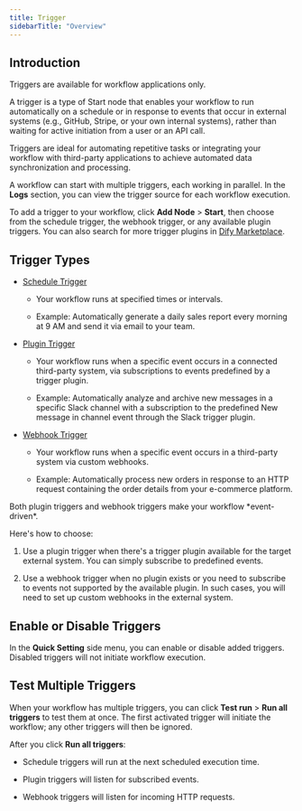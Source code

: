 ```yaml
---
title: Trigger
sidebarTitle: "Overview"
---
```


## Introduction

<Info>
  Triggers are available for workflow applications only.
</Info>

A trigger is a type of Start node that enables your workflow to run automatically on a schedule or in response to events that occur in external systems (e.g., GitHub, Stripe, or your own internal systems), rather than waiting for active initiation from a user or an API call.

Triggers are ideal for automating repetitive tasks or integrating your workflow with third-party applications to achieve automated data synchronization and processing.

A workflow can start with multiple triggers, each working in parallel. In the **Logs** section, you can view the trigger source for each workflow execution.

To add a trigger to your workflow, click **Add Node** > **Start**, then choose from the schedule trigger, the webhook trigger, or any available plugin triggers. You can also search for more trigger plugins in [Dify Marketplace](https://marketplace.dify.ai/).

## Trigger Types

- [Schedule Trigger](/en/guides/workflow/node/schedule-trigger)

  - Your workflow runs at specified times or intervals.

  - Example: Automatically generate a daily sales report every morning at 9 AM and send it via email to your team.

- [Plugin Trigger](/en/guides/workflow/node/plugin-trigger)

  - Your workflow runs when a specific event occurs in a connected third-party system, via subscriptions to events predefined by a trigger plugin.

  - Example: Automatically analyze and archive new messages in a specific Slack channel with a subscription to the predefined New message in channel event through the Slack trigger plugin.

- [Webhook Trigger](/en/guides/workflow/node/webhook-trigger)

  - Your workflow runs when a specific event occurs in a third-party system via custom webhooks.
  
  - Example: Automatically process new orders in response to an HTTP request containing the order details from your e-commerce platform.

<Tip>
  Both plugin triggers and webhook triggers make your workflow *event-driven*. 
  
  Here's how to choose:

  1. Use a plugin trigger when there's a trigger plugin available for the target external system. You can simply subscribe to predefined events.

  2. Use a webhook trigger when no plugin exists or you need to subscribe to events not supported by the available plugin. In such cases, you will need to set up custom webhooks in the external system.
</Tip>

## Enable or Disable Triggers

In the **Quick Setting** side menu, you can enable or disable added triggers. Disabled triggers will not initiate workflow execution.

## Test Multiple Triggers

When your workflow has multiple triggers, you can click **Test run** > **Run all triggers** to test them at once. The first activated trigger will initiate the workflow; any other triggers will then be ignored.

After you click **Run all triggers**:

- Schedule triggers will run at the next scheduled execution time.

- Plugin triggers will listen for subscribed events.

- Webhook triggers will listen for incoming HTTP requests.